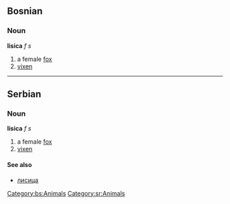==Bosnian==
===Noun===
'''lisica''' ''f s''
#a female [[fox]]
#[[vixen]]
[[Category:bs:Animals]]
----
==Serbian==
===Noun===
'''lisica''' ''f s''
#a female [[fox]]
#[[vixen]]
====See also====
*[[лисица]]
[[Category:sr:Animals]]